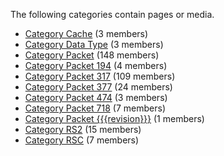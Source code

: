 <!-- DO NOT EDIT THIS FILE, CODE AUTOMATICALLY GENERATED BY category.sh -->
The following categories contain pages or media.
* [[Category Cache]] (3 members)
* [[Category Data Type]] (3 members)
* [[Category Packet]] (148 members)
* [[Category Packet 194]] (4 members)
* [[Category Packet 317]] (109 members)
* [[Category Packet 377]] (24 members)
* [[Category Packet 474]] (3 members)
* [[Category Packet 718]] (7 members)
* [[Category Packet {{{revision}}}]] (1 members)
* [[Category RS2]] (15 members)
* [[Category RSC]] (7 members)
